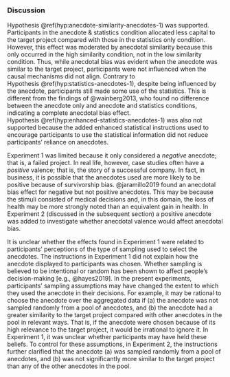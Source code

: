 ### Discussion

Hypothesis \@ref(hyp:anecdote-similarity-anecdotes-1) was supported.
Participants in the anecdote & statistics condition allocated less capital to
the target project compared with those in the statistics only condition.
However, this effect was moderated by anecdotal similarity because this only
occurred in the high similarity condition, not in the low similarity condition.
Thus, while anecdotal bias was evident when the anecdote was similar to the
target project, participants were not influenced when the causal mechanisms did
not align. Contrary to Hypothesis \@ref(hyp:statistics-anecdotes-1), despite
being influenced by the anecdote, participants still made some use of the
statistics. This is different from the findings of @wainberg2013, who found no
difference between the anecdote only and anecdote and statistics conditions,
indicating a complete anecdotal bias effect.
Hypothesis \@ref(hyp:enhanced-statistics-anecdotes-1) was also not supported
because the added enhanced statistical instructions used to encourage
participants to use the statistical information did not reduce participants'
reliance on anecdotes.

Experiment 1 was limited because it only considered a *negative* anecdote; that
is, a failed project. In real life, however, case studies often have a
*positive* valence; that is, the story of a successful company. In fact, in
business, it is possible that the anecdotes used are more likely to be positive
because of survivorship bias. @jaramillo2019 found an anecdotal bias effect for
negative but not positive anecdotes. This may be because the stimuli consisted
of medical decisions and, in this domain, the loss of health may be more
strongly noted than an equivalent gain in health. In Experiment 2 (discussed in
the subsequent section) a positive anecdote was added to investigate whether
anecdotal valence would affect anecdotal bias.

It is unclear whether the effects found in Experiment 1 were related to
participants' perceptions of the type of sampling used to select the anecdotes.
The instructions in Experiment 1 did not explain how the anecdote displayed to
participants was chosen. Whether sampling is believed to be intentional or
random has been shown to affect people's decision-making [e.g., @hayes2019]. In
the present experiments, participants' sampling assumptions may have changed the
extent to which they used the anecdote in their decisions. For example, it may
be rational to choose the anecdote over the aggregated data if (a) the anecdote
was not sampled randomly from a pool of anecdotes, and (b) the anecdote had a
greater similarity to the target project compared with other anecdotes in the
pool in relevant ways. That is, if the anecdote were chosen because of its high
relevance to the target project, it would be irrational to ignore it. In
Experiment 1, it was unclear whether participants may have held these beliefs.
To control for these assumptions, in Experiment 2, the instructions further
clarified that the anecdote (a) was sampled randomly from a pool of anecdotes,
and (b) was not significantly more similar to the target project than any of the
other anecdotes in the pool.

